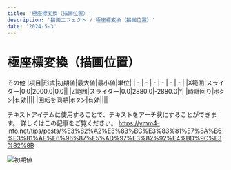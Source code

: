 ---
title: '極座標変換（描画位置）'
description: '描画エフェクト / 極座標変換（描画位置）'
date: '2024-5-3'
---

# 極座標変換（描画位置）

その他
|項目|形式|初期値|最大値|最小値|単位|
| - | - | - | - | - | - |
|X範囲|スライダー|0.0|2000.0|0.0||
|Z範囲|スライダー|0.0|2880.0|-2880.0|°|
|時計回り|`ボタン`|有効||||
|回転を同期|`ボタン`|有効||||

テキストアイテムに使用することで、テキストをアーチ状にすることができます。
詳しくはこの記事をご覧ください。
https://ymm4-info.net/tips/posts/%E3%82%A2%E3%83%BC%E3%83%81%E7%8A%B6%E3%81%AE%E6%96%87%E5%AD%97%E3%82%92%E4%BD%9C%E3%82%8B

![初期値](/assets/effects/描画/極座標変換（描画位置）/初期値.png)
